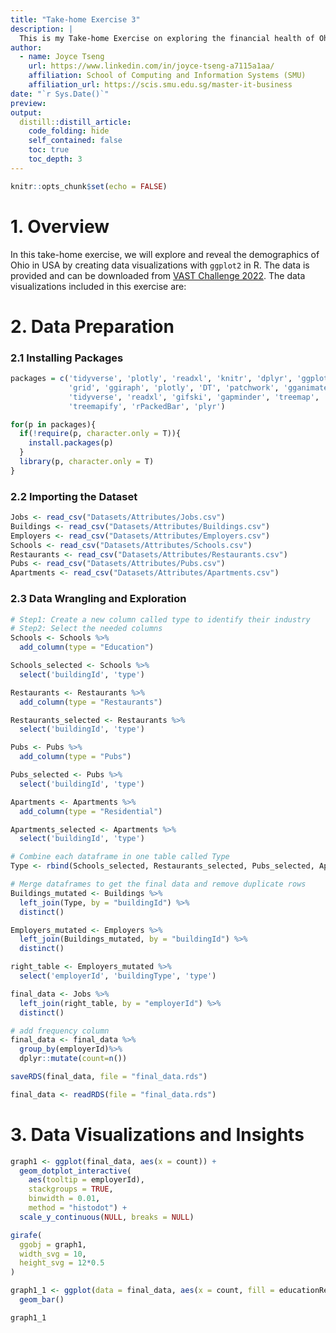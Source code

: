 ```yaml
---
title: "Take-home Exercise 3"
description: |
  This is my Take-home Exercise on exploring the financial health of Ohio in USA, espically focusing on the prosperity of the businesses there. The data is from VAST Challenge 2022 and the topic is about the first point in challenge 3.
author:
  - name: Joyce Tseng
    url: https://www.linkedin.com/in/joyce-tseng-a7115a1aa/
    affiliation: School of Computing and Information Systems (SMU)
    affiliation_url: https://scis.smu.edu.sg/master-it-business
date: "`r Sys.Date()`"
preview:
output:
  distill::distill_article:
    code_folding: hide
    self_contained: false
    toc: true
    toc_depth: 3
---
```



```r
knitr::opts_chunk$set(echo = FALSE)
```

# 1. Overview
In this take-home exercise, we will explore and reveal the demographics of Ohio in USA by creating data visualizations with `ggplot2` in R. The data is provided and can be downloaded from [VAST Challenge 2022](https://vast-challenge.github.io/2022/). The data visualizations included in this exercise are:

# 2. Data Preparation
### 2.1 Installing Packages
```r
packages = c('tidyverse', 'plotly', 'readxl', 'knitr', 'dplyr', 'ggplot2', 
             'grid', 'ggiraph', 'plotly', 'DT', 'patchwork', 'gganimate', 
             'tidyverse', 'readxl', 'gifski', 'gapminder', 'treemap', 
             'treemapify', 'rPackedBar', 'plyr')

for(p in packages){
  if(!require(p, character.only = T)){
    install.packages(p)
  }
  library(p, character.only = T)
}
```

### 2.2 Importing the Dataset
```r
Jobs <- read_csv("Datasets/Attributes/Jobs.csv")
Buildings <- read_csv("Datasets/Attributes/Buildings.csv")
Employers <- read_csv("Datasets/Attributes/Employers.csv")
Schools <- read_csv("Datasets/Attributes/Schools.csv")
Restaurants <- read_csv("Datasets/Attributes/Restaurants.csv")
Pubs <- read_csv("Datasets/Attributes/Pubs.csv")
Apartments <- read_csv("Datasets/Attributes/Apartments.csv")
```

### 2.3 Data Wrangling and Exploration
```r
# Step1: Create a new column called type to identify their industry 
# Step2: Select the needed columns
Schools <- Schools %>%
  add_column(type = "Education") 

Schools_selected <- Schools %>%
  select('buildingId', 'type')

Restaurants <- Restaurants %>%
  add_column(type = "Restaurants") 

Restaurants_selected <- Restaurants %>%
  select('buildingId', 'type')

Pubs <- Pubs %>%
  add_column(type = "Pubs") 

Pubs_selected <- Pubs %>%
  select('buildingId', 'type')

Apartments <- Apartments %>%
  add_column(type = "Residential") 

Apartments_selected <- Apartments %>%
  select('buildingId', 'type')

# Combine each dataframe in one table called Type
Type <- rbind(Schools_selected, Restaurants_selected, Pubs_selected, Apartments_selected)
```


```r
# Merge dataframes to get the final data and remove duplicate rows
Buildings_mutated <- Buildings %>%
  left_join(Type, by = "buildingId") %>%
  distinct()

Employers_mutated <- Employers %>%
  left_join(Buildings_mutated, by = "buildingId") %>%
  distinct()

right_table <- Employers_mutated %>%
  select('employerId', 'buildingType', 'type')

final_data <- Jobs %>%
  left_join(right_table, by = "employerId") %>%
  distinct()
```

```r
# add frequency column
final_data <- final_data %>%
  group_by(employerId)%>%
  dplyr::mutate(count=n())
```

```r
saveRDS(final_data, file = "final_data.rds")
```

```r
final_data <- readRDS(file = "final_data.rds")
```

# 3. Data Visualizations and Insights

```r
graph1 <- ggplot(final_data, aes(x = count)) +
  geom_dotplot_interactive(
    aes(tooltip = employerId),
    stackgroups = TRUE,
    binwidth = 0.01,
    method = "histodot") +
  scale_y_continuous(NULL, breaks = NULL)

girafe(
  ggobj = graph1,
  width_svg = 10,
  height_svg = 12*0.5
)
```

```r
graph1_1 <- ggplot(data = final_data, aes(x = count, fill = educationRequirement)) +
  geom_bar() 

graph1_1
```

```r

```

```r

```

```r



```






